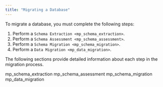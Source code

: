 ```yaml
---
title: "Migrating a Database"
---
```


<div id="mp_migrating_database" class="registered_link"></div>


To migrate a database, you must complete the following steps:

1.  Perform a `Schema Extraction <mp_schema_extraction>`.
2.  Perform a `Schema Assessment <mp_schema_assessment>`.
3.  Perform a `Schema Migration <mp_schema_migration>`.
4.  Perform a `Data Migration <mp_data_migration>`.

The following sections provide detailed information about each step in the migration process.

<div class="toctree" maxdepth="3">

mp\_schema\_extraction mp\_schema\_assessment mp\_schema\_migration mp\_data\_migration

</div>
